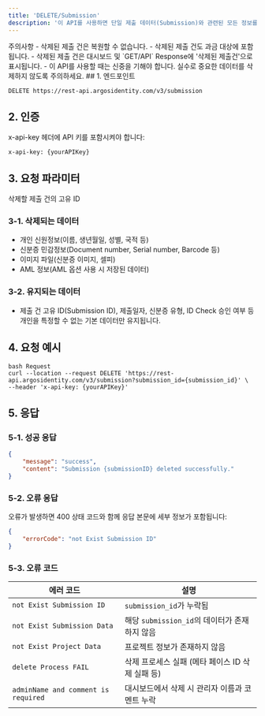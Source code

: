 ```yaml
---
title: 'DELETE/Submission'
description: '이 API를 사용하면 단일 제출 데이터(Submission)와 관련된 모든 정보를 완전히 삭제할 수 있습니다. 삭제된 데이터는 복원이 불가능하며, 삭제된 제출 건도 과금 대상에 포함됩니다.'
---
```


<Warning>
주의사항
- 삭제된 제출 건은 복원할 수 없습니다.
- 삭제된 제출 건도 과금 대상에 포함됩니다.
- 삭제된 제출 건은 대시보드 및 `GET/API` Response에 '삭제된 제출건'으로 표시됩니다.
- 이 API를 사용할 때는 신중을 기해야 합니다. 실수로 중요한 데이터를 삭제하지 않도록 주의하세요.
</Warning>
## 1. 엔드포인트

```text DELETE/Submission
DELETE https://rest-api.argosidentity.com/v3/submission
```
## 2. 인증

x-api-key 헤더에 API 키를 포함시켜야 합니다:

```text x-api-key
x-api-key: {yourAPIKey}
```


## 3. 요청 파라미터
<ResponseField name="submissionId" type="string" required="true">
  삭제할 제출 건의 고유 ID
</ResponseField>

### 3-1. 삭제되는 데이터

- 개인 신원정보(이름, 생년월일, 성별, 국적 등)
- 신분증 민감정보(Document number, Serial number, Barcode 등)
- 이미지 파일(신분증 이미지, 셀피)
- AML 정보(AML 옵션 사용 시 저장된 데이터)

### 3-2. 유지되는 데이터
- 제출 건 고유 ID(Submission ID), 제출일자, 신분증 유형, ID Check 승인 여부 등 개인을 특정할 수 없는 기본 데이터만 유지됩니다.

## 4. 요청 예시

```curl DELETE/Submission
bash Request
curl --location --request DELETE 'https://rest-api.argosidentity.com/v3/submission?submission_id={submission_id}' \
--header 'x-api-key: {yourAPIKey}'
```

## 5. 응답

### 5-1. 성공 응답
```json result.json
{
	"message": "success",
	"content": "Submission {submissionID} deleted successfully."
}
```


### 5-2. 오류 응답
오류가 발생하면 400 상태 코드와 함께 응답 본문에 세부 정보가 포함됩니다:
```json error.json
{
    "errorCode": "not Exist Submission ID"
}

```

### 5-3. 오류 코드

| 에러 코드  | 설명                                   |
|---------------------------------------|-----------------------------------------------|
| `not Exist Submission ID`           | `submission_id`가 누락됨                     |
| `not Exist Submission Data`         | 해당 `submission_id`의 데이터가 존재하지 않음 |
| `not Exist Project Data`            | 프로젝트 정보가 존재하지 않음                |
| `delete Process FAIL`               | 삭제 프로세스 실패 (메타 페이스 ID 삭제 실패 등) |
| `adminName and comment is required` | 대시보드에서 삭제 시 관리자 이름과 코멘트 누락 |
